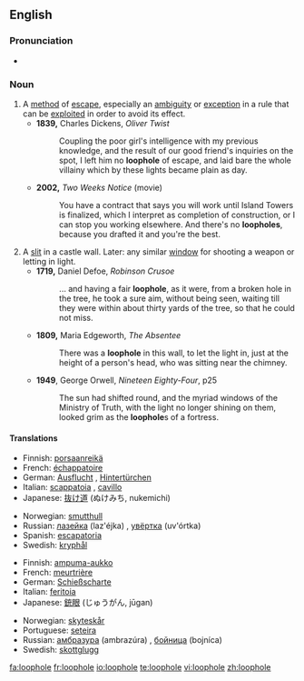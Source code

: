 ==English==

===Pronunciation===
*{{IPA|/ˈluːphəʊl/}}

===Noun===
{{en-noun|sg=[[loop]][[hole]]}}

# A [[method]] of [[escape]], especially an [[ambiguity]] or [[exception]] in a rule that can be [[exploit]]ed in order to avoid its effect.
#*'''1839,''' Charles Dickens, ''Oliver Twist''
#*:Coupling the poor girl's intelligence with my previous knowledge, and the result of our good friend's inquiries on the spot, I left him no '''loophole''' of escape, and laid bare the whole villainy which by these lights became plain as day.
#*'''2002,''' ''Two Weeks Notice'' (movie)
#*:You have a contract that says you will work until Island Towers is finalized, which I interpret as completion of construction, or I can stop you working elsewhere. And there's no '''loopholes''', because you drafted it and you're the best.
# A [[slit]] in a castle wall.  Later: any similar [[window]] for shooting a weapon or letting in light.
#*'''1719,''' Daniel Defoe, ''Robinson Crusoe''
#*:... and having a fair '''loophole''', as it were, from a broken hole in the tree, he took a sure aim, without being seen, waiting till they were within about thirty yards of the tree, so that he could not miss.
#*'''1809,''' Maria Edgeworth, ''The Absentee''
#*:There was a '''loophole''' in this wall, to let the light in, just at the height of a person's head, who was sitting near the chimney.
#*'''1949''', George Orwell, ''Nineteen Eighty-Four'', p25
#*:The sun had shifted round, and the myriad windows of the Ministry of Truth, with the light no longer shining on them, looked grim as the '''loophole'''s of a fortress.

====Translations====
{{trans-top|method of escape}}
*Finnish: [[porsaanreikä]]
*French: [[échappatoire]] {{f}}
*German: [[Ausflucht]] {{f}}, [[Hintertürchen]] {{n}}
*Italian: [[scappatoia]] {{f}}, [[cavillo]] {{m}}
*Japanese: [[抜け道]] (ぬけみち, nukemichi)
{{trans-mid}}
*Norwegian: [[smutthull]] {{n}}
*Russian: [[лазейка]] (laz'éjka) {{f}}, [[увёртка]] (uv'órtka) {{f}}
*Spanish: [[escapatoria]] {{f}}
*Swedish: [[kryphål]] {{n}}
{{trans-bottom}}

{{trans-top|slit in a castle wall}}
*Finnish: [[ampuma-aukko]]
*French: [[meurtrière]] {{f}}
*German: [[Schießscharte]] {{f}}
*Italian: [[feritoia]] {{f}}
*Japanese: [[銃眼]] (じゅうがん, jūgan)
{{trans-mid}}
*Norwegian: [[skyteskår]] {{n}}
*Portuguese: [[seteira]] {{f}}
*Russian: [[амбразура]] (ambrazúra) {{f}}, [[бойница]] (bojníca) {{f}}
*Swedish: [[skottglugg]] {{c}}
{{trans-bottom}}

[[fa:loophole]]
[[fr:loophole]]
[[io:loophole]]
[[te:loophole]]
[[vi:loophole]]
[[zh:loophole]]